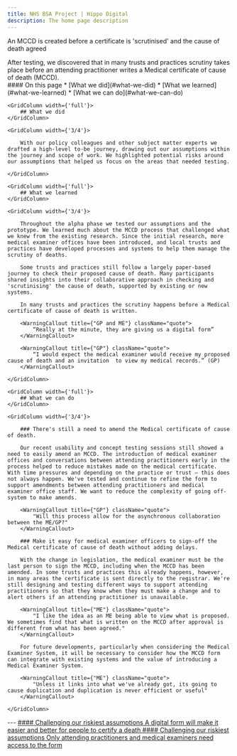 ```yaml
---
title: NHS BSA Project | Hippo Digital
description: The home page description
---
```


<Heading caption='Challenging our riskiest assumptions' tag='h1'>An MCCD is created before a certificate is 'scrutinised' and the cause of death agreed</Heading>

<GridRow>
    <GridColumn width={'2/3'}>
        <LeadParagraph>
            After testing, we discovered that in many trusts and practices scrutiny takes place before an attending practitioner writes a Medical certificate of cause of death (MCCD).
        </LeadParagraph>
    </GridColumn>
    <GridColumn width={'1/3'}>
        <nav className="in-page-nav">
            #### On this page
            * [What we did](#what-we-did)
            * [What we learned](#what-we-learned)
            * [What we can do](#what-we-can-do)
        </nav>
    </GridColumn>
</GridRow>

<GridRow>

    <GridColumn width={'full'}>
        ## What we did
    </GridColumn>
    
    <GridColumn width={'3/4'}>
        
        With our policy colleagues and other subject matter experts we drafted a high-level to-be journey, drawing out our assumptions within the journey and scope of work. We highlighted potential risks around our assumptions that helped us focus on the areas that needed testing.

    </GridColumn>
    
</GridRow>

<GridRow>

    <GridColumn width={'full'}>
        ## What we learned
    </GridColumn>
    
    <GridColumn width={'3/4'}>

        Throughout the alpha phase we tested our assumptions and the prototype. We learned much about the MCCD process that challenged what we knew from the existing research. Since the initial research, more medical examiner offices have been introduced, and local trusts and practices have developed processes and systems to help them manage the scrutiny of deaths.

        Some trusts and practices still follow a largely paper-based journey to check their proposed cause of death. Many participants shared insights into their collaborative approach in checking and 'scrutinising' the cause of death, supported by existing or new systems.

        In many trusts and practices the scrutiny happens before a Medical certificate of cause of death is written.

        <WarningCallout title={"GP and ME"} className="quote">
            “Really at the minute, they are giving us a digital form”
        </WarningCallout>
        
        <WarningCallout title={"GP"} className="quote">
            “I would expect the medical examiner would receive my proposed cause of death and an invitation  to view my medical records.” (GP) 
        </WarningCallout>

    </GridColumn>

</GridRow>

<GridRow>

    <GridColumn width={'full'}>
        ## What we can do
    </GridColumn>
    
    <GridColumn width={'3/4'}>

        ### There's still a need to amend the Medical certificate of cause of death.

        Our recent usability and concept testing sessions still showed a need to easily amend an MCCD. The introduction of medical examiner offices and conversations between attending practitioners early in the process helped to reduce mistakes made on the medical certificate. With time pressures and depending on the practice or trust – this does not always happen. We've tested and continue to refine the form to support amendments between attending practitioners and medical examiner office staff. We want to reduce the complexity of going off-system to make amends. 

        <WarningCallout title={"GP"} className="quote">
            "Will this process allow for the asynchronous collaboration between the ME/GP?"
        </WarningCallout>

        ### Make it easy for medical examiner officers to sign-off the Medical certificate of cause of death without adding delays. 

        With the change in legislation, the medical examiner must be the last person to sign the MCCD, including when the MCCD has been amended. In some trusts and practices this already happens, however, in many areas the certificate is sent directly to the registrar. We're still designing and testing different ways to support attending practitioners so that they know when they must make a change and to alert others if an attending practitioner is unavailable.

        <WarningCallout title={"ME"} className="quote">
            "I like the idea as an ME being able to view what is proposed. We sometimes find that what is written on the MCCD after approval is different from what has been agreed."
        </WarningCallout>

        For future developments, particularly when considering the Medical Examiner System, it will be necessary to consider how the MCCD form can integrate with existing systems and the value of introducing a Medical Examiner System. 

        <WarningCallout title={"ME"} className="quote">
            "Unless it links into what we've already got, its going to cause duplication and duplication is never efficient or useful"
        </WarningCallout>

    </GridColumn>

</GridRow>

<GridRow>
    <GridColumn width={'full'}>
        ---
    </GridColumn>
</GridRow>
<GridRow>
    <GridColumn width={'1/2'}>
        <a className="previous-page" href="/assumptions/assumption-1">
            #### Challenging our riskiest assumptions
            A digital form will make it easier and better for people to certify a death
        </a>
    </GridColumn>
    <GridColumn width={'1/2'}>
        <a className="next-page" href="/assumptions/assumption-3">
            #### Challenging our riskiest assumptions
            Only attending practitioners and medical examiners need access to the form
        </a>
    </GridColumn>
</GridRow>
